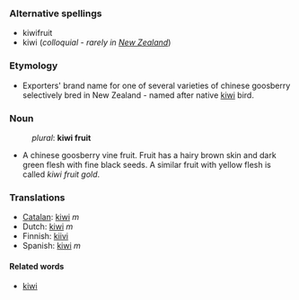 ===Alternative spellings===
*kiwifruit
*kiwi (''colloquial'' - ''rarely in [[New Zealand]]'')
===Etymology===
*Exporters' brand name for one of several varieties of chinese goosberry selectively bred in New Zealand - named after native [[kiwi]] bird.
===Noun===
:''plural'': '''kiwi fruit'''
*A chinese goosberry vine fruit.  Fruit has a hairy brown skin and dark green flesh with fine black seeds. A similar fruit with yellow flesh is called ''kiwi fruit gold''.
===Translations===
*[[Catalan]]: [[kiwi]] ''m''
*Dutch: [[kiwi]] ''m''
*Finnish: [[kiivi]]
*Spanish: [[kiwi]] ''m''

====Related words====
*[[kiwi]]